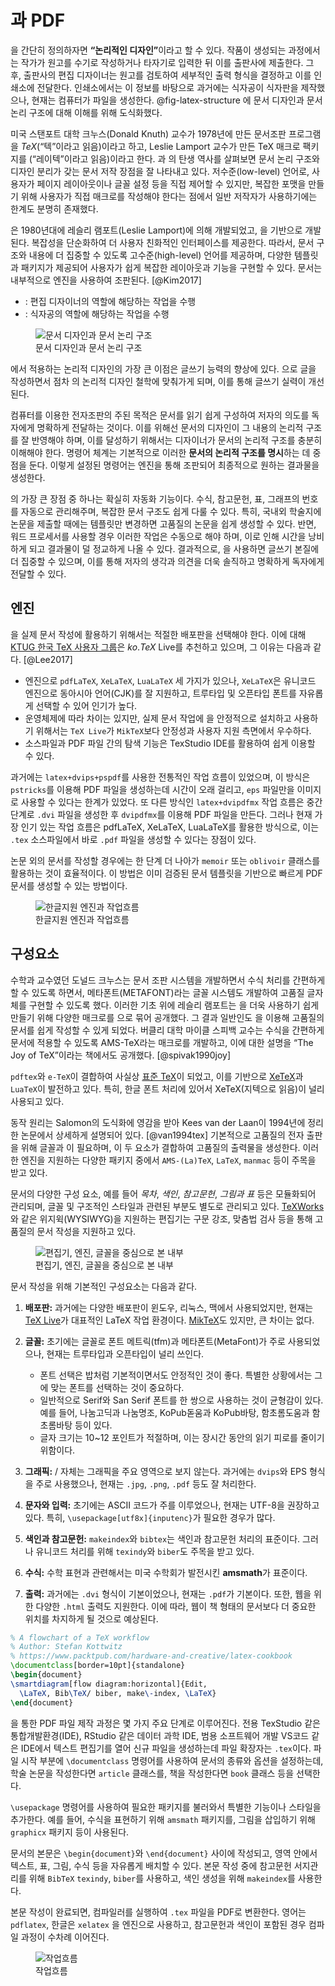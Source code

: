 
# \LaTeX 과 PDF

[\LaTeX](http://example.org)을 간단히 정의하자면 **"논리적인 디자인"**이라고 할 수 있다. 작품이 생성되는 과정에서는 작가가 원고를 수기로 작성하거나 타자기로 입력한 뒤 이를 출판사에 제출한다. 그 후, 출판사의 편집 디자이너는 원고를 검토하여 세부적인 출력 형식을 결정하고 이를 인쇄소에 전달한다. 인쇄소에서는 이 정보를 바탕으로 과거에는 식자공이 식자판을 제작했으나, 현재는 컴퓨터가 파일을 생성한다. @fig-latex-structure 에 문서 디자인과 문서 논리 구조에 대해 이해를 위해 도식화했다. 

미국 스탠포트 대학 크누스(Donald Knuth) 교수가 1978년에 만든 문서조판 프로그램을 $TeX$("텍"이라고 읽음)이라고 하고, Leslie Lamport 교수가 만든 TeX 매크로 팩키지를 [\LaTeX](http://example.org)("레이텍"이라고 읽음)이라고 한다. [\TeX](http://example.org)과 [\LaTeX](http://example.org)의 탄생 역사를 살펴보면 문서 논리 구조와 디자인 분리가 갖는 문서 저작 장점을 잘 나타내고 있다. 저수준(low-level) 언어로, 사용자가 페이지 레이아웃이나 글꼴 설정 등을 직접 제어할 수 있지만, 복잡한 포맷을 만들기 위해 사용자가 직접 매크로를 작성해야 한다는 점에서 일반 저작자가 사용하기에는 한계도 분명히 존재했다.

[\LaTeX](http://example.org)은 1980년대에 레슬리 램포트(Leslie Lamport)에 의해 개발되었고, [\TeX](http://example.org)을 기반으로 개발된다. [\TeX](http://example.org) 복잡성을 단순화하여 더 사용자 친화적인 인터페이스를 제공한다. 따라서, 문서 구조와 내용에 더 집중할 수 있도록 고수준(high-level) 언어를 제공하며, 다양한 템플릿과 패키지가 제공되어 사용자가 쉽게 복잡한 레이아웃과 기능을 구현할 수 있다. [\LaTeX](http://example.org) 문서는 내부적으로 [\TeX](http://example.org) 엔진을 사용하여 조판된다. [@Kim2017]

- [\LaTeX](http://example.org): 편집 디자이너의 역할에 해당하는 작업을 수행
- [\TeX](http://example.org): 식자공의 역할에 해당하는 작업을 수행

![문서 디자인과 문서 논리 구조](images/document-logical-design.jpg){#fig-latex-structure}

[\LaTeX](http://example.org)에서 적용하는 논리적 디자인의 가장 큰 이점은 글쓰기 능력의 향상에 있다. [\LaTeX](http://example.org)으로 글을 작성하면서 점차 [\LaTeX](http://example.org)의 논리적 디자인 철학에 맞춰가게 되며, 이를 통해 글쓰기 실력이 개선된다.

컴퓨터를 이용한 전자조판의 주된 목적은 문서를 읽기 쉽게 구성하여 저자의 의도를 독자에게 명확하게 전달하는 것이다. 이를 위해선 문서의 디자인이 그 내용의 논리적 구조를 잘 반영해야 하며, 이를 달성하기 위해서는 디자이너가 문서의 논리적 구조를 충분히 이해해야 한다. [\LaTeX](http://example.org) 명령어 체계는 기본적으로 이러한 **문서의 논리적 구조를 명시**하는 데 중점을 둔다. 이렇게 설정된 명령어는 [\TeX](http://example.org) 엔진을 통해 조판되어 최종적으로 원하는 결과물을 생성한다.


[\LaTeX](http://example.org)의 가장 큰 장점 중 하나는 확실히 자동화 기능이다. 수식, 참고문헌, 표, 그래프의 번호를 자동으로 관리해주며, 복잡한 문서 구조도 쉽게 다룰 수 있다. 특히, 국내외 학술지에 논문을 제출할 때에는 템플릿만 변경하면 고품질의 논문을 쉽게 생성할 수 있다. 반면, 워드 프로세서를 사용할 경우 이러한 작업은 수동으로 해야 하며, 이로 인해 시간을 낭비하게 되고 결과물이 덜 정교하게 나올 수 있다. 결과적으로, [\LaTeX](http://example.org)을 사용하면 글쓰기 본질에 더 집중할 수 있으며, 이를 통해 저자의 생각과 의견을 더욱 솔직하고 명확하게 독자에게 전달할 수 있다.


## [\LaTeX](http://example.org) 엔진  {#latex-engine}

[\LaTeX](http://example.org)을 실제 문서 작성에 활용하기 위해서는 적절한 [\TeX](http://example.org) 배포판을 선택해야 한다. 
이에 대해 [KTUG 한국 TeX 사용자 그룹](http://www.ktug.org/)은 $ko.TeX$ Live를 추천하고 있으며, 그 이유는 다음과 같다. [@Lee2017]

- [\LaTeX](http://example.org) 엔진으로 `pdfLaTeX`, `XeLaTeX`, `LuaLaTeX` 세 가지가 있으나, `XeLaTeX`은 유니코드 [\TeX](http://example.org) 엔진으로 동아시아 언어(CJK)를 잘 지원하고, 트루타입 및 오픈타입 폰트를 자유롭게 선택할 수 있어 인기가 높다.
- 운영체제에 따라 차이는 있지만, 실제 문서 작업에 [\LaTeX](http://example.org)을 안정적으로 설치하고 사용하기 위해서는 `TeX Live`가 `MikTeX`보다 안정성과 사용자 지원 측면에서 우수하다.
- [\TeX](http://example.org) 소스파일과 PDF 파일 간의 탐색 기능은 TexStudio IDE를 활용하여 쉽게 이용할 수 있다.

과거에는 `latex+dvips+pspdf`를 사용한 전통적인 작업 흐름이 있었으며, 이 방식은 `pstricks`를 이용해 PDF 파일을 생성하는데 시간이 오래 걸리고, `eps` 파일만을 이미지로 사용할 수 있다는 한계가 있었다. 또 다른 방식인 `latex+dvipdfmx` 작업 흐름은 중간 단계로 `.dvi` 파일을 생성한 후 `dvipdfmx`를 이용해 PDF 파일을 만든다. 그러나 현재 가장 인기 있는 작업 흐름은 pdfLaTeX, XeLaTeX, LuaLaTeX를 활용한 방식으로, 이는 `.tex` 소스파일에서 바로 `.pdf` 파일을 생성할 수 있다는 장점이 있다.

논문 외의 문서를 작성할 경우에는 한 단계 더 나아가 `memoir` 또는 `oblivoir` 클래스를 활용하는 것이 효율적이다. 이 방법은 이미 검증된 문서 템플릿을 기반으로 빠르게 PDF 문서를 생성할 수 있는 방법이다.


![한글지원 [\LaTeX](http://example.org) 엔진과 작업흐름](images/tex-engines.png)


## [\LaTeX](http://example.org) 구성요소 {#latex-knuth}

수학과 교수였던 도널드 크누스는 문서 조판 시스템을 개발하면서 수식 처리를 간편하게 할 수 있도록 하면서, 메타폰트(METAFONT)라는 글꼴 시스템도 개발하여 고품질 글자체를 구현할 수 있도록 했다. 이러한 기초 위에 레슬리 램포트는 [\TeX](http://example.org)을 더욱 사용하기 쉽게 만들기 위해 다양한 매크로를 [\LaTeX](http://example.org)으로 묶어 공개했다. 그 결과 일반인도 [\LaTeX](http://example.org)을 이용해 고품질의 문서를 쉽게 작성할 수 있게 되었다. 버클리 대학 마이클 스피백 교수는 수식을 간편하게 문서에 적용할 수 있도록 AMS-TeX라는 매크로를 개발하고, 이에 대한 설명을 "The Joy of TeX"이라는 책에서도 공개했다. [@spivak1990joy]

`pdftex`와 `e-TeX`이 결합하여 사실상 [표준 TeX](http://wiki.ktug.org/wiki/wiki.php/TeX)이 되었고, 이를 기반으로 [XeTeX](http://wiki.ktug.org/wiki/wiki.php/XeTeX)과 `LuaTeX`이 발전하고 있다. 
특히, 한글 폰트 처리에 있어서 XeTeX(지텍으로 읽음)이 널리 사용되고 있다.

[\LaTeX](http://example.org) 동작 원리는 Salomon의 도식화에 영감을 받아 Kees van der Laan이 1994년에 정리한 논문에서 상세하게 설명되어 있다. [@van1994tex] 기본적으로 고품질의 전자 출판을 위해 글꼴과 [\TeX](http://example.org)이 필요하며, 이 두 요소가 결합하여 고품질의 출력물을 생성한다. 이러한 [\TeX](http://example.org) 엔진을 지원하는 다양한 패키지 중에서 `AMS-(La)TeX`, `LaTeX`, `manmac` 등이 주목을 받고 있다. 

문서의 다양한 구성 요소, 예를 들어 *목차*, *색인*, *참고문헌*, *그림과 표* 등은 모듈화되어 관리되며, 글꼴 및  구조적인 스타일과 관련된 부분도 별도로 관리되고 있다. [TeXWorks](https://www.tug.org/texworks/)와 같은 위지윅(WYSIWYG)을 지원하는 편집기는 구문 강조, 맞춤법 검사 등을 통해 고품질의 [\LaTeX](http://example.org) 문서 작성을 지원하고 있다.

[^10]: [표준 \LaTeX](http://wiki.ktug.org/wiki/wiki.php/ModernLaTeX)


![편집기, 엔진, 글꼴을 중심으로 본 \LaTeX 내부](images/latex_under_the_hood.jpg)

[\LaTeX](http://example.org) 문서 작성을 위해 기본적인 구성요소는 다음과 같다.

1.  **배포판:** 과거에는 다양한 배포판이 윈도우, 리눅스, 맥에서 사용되었지만, 현재는 [TeX Live](https://www.tug.org/texlive/)가 대표적인 LaTeX 작업 환경이다. [MikTeX](http://miktex.org/)도 있지만, 큰 차이는 없다.
  
2.  **글꼴:** 초기에는 글꼴로 폰트 메트릭(tfm)과 메타폰트(MetaFont)가 주로 사용되었으나, 현재는 트루타입과 오픈타입이 널리 쓰인다.
    - 폰트 선택은 밥처럼 기본적이면서도 안정적인 것이 좋다. 특별한 상황에서는 그에 맞는 폰트를 선택하는 것이 중요하다.
    - 일반적으로 Serif와 San Serif 폰트를 한 쌍으로 사용하는 것이 균형감이 있다. 예를 들어, 나눔고딕과 나눔명조, KoPub돋움과 KoPub바탕, 함초롬도움과 함초롬바탕 등이 있다.
    - 글자 크기는 10~12 포인트가 적절하며, 이는 장시간 동안의 읽기 피로를 줄이기 위함이다.

3.  **그래픽:** [\TeX](http://example.org)/[\LaTeX](http://example.org) 자체는 그래픽을 주요 영역으로 보지 않는다. 과거에는 `dvips`와 EPS 형식을 주로 사용했으나, 현재는 `.jpg`, `.png`, `.pdf` 등도 잘 처리한다.

4.  **문자와 입력:** 초기에는 ASCII 코드가 주를 이루었으나, 현재는 UTF-8을 권장하고 있다. 특히, `\usepackage[utf8x]{inputenc}`가 필요한 경우가 많다.

5.  **색인과 참고문헌:** `makeindex`와 `bibtex`는 색인과 참고문헌 처리의 표준이다. 그러나 유니코드 처리를 위해 `texindy`와 `biber`도 주목을 받고 있다.

6.  **수식:** 수학 표현과 관련해서는 미국 수학회가 발전시킨 **amsmath**가 표준이다.

7.  **출력:** 과거에는 `.dvi` 형식이 기본이었으나, 현재는 `.pdf`가 기본이다. 또한, 웹을 위한 다양한 `.html` 출력도 지원한다. 이에 따라, 웹이 책 형태의 문서보다 더 중요한 위치를 차지하게 될 것으로 예상된다.

```tex
% A flowchart of a TeX workflow
% Author: Stefan Kottwitz
% https://www.packtpub.com/hardware-and-creative/latex-cookbook
\documentclass[border=10pt]{standalone}
\begin{document}
\smartdiagram[flow diagram:horizontal]{Edit,
  \LaTeX, Bib\TeX/ biber, make\-index, \LaTeX}
\end{document}
```

[\LaTeX](http://example.org)을 통한 PDF 파일 제작 과정은 몇 가지 주요 단계로 이루어진다. 
[\LaTeX](http://example.org) 전용 TexStudio 같은 통합개발환경(IDE), RStudio 같은 데이터 과학 IDE, 
범용 소프트웨어 개발 VS코드 같은 IDE에서 텍스트 편집기를 열어 신규 [\LaTeX](http://example.org) 파일을 생성하는데 
파일 확장자는 `.tex`이다. 파일 시작 부분에 `\documentclass` 명령어를 사용하여 문서의 종류와 옵션을 설정하는데, 학술 논문을 작성한다면 `article` 클래스를, 책을 작성한다면 `book` 클래스 등을 선택한다.

`\usepackage` 명령어를 사용하여 필요한 패키지를 불러와서 특별한 기능이나 스타일을 추가한다. 예를 들어, 수식을 표현하기 위해 `amsmath` 패키지를, 그림을 삽입하기 위해 `graphicx` 패키지 등이 사용된다.

문서의 본문은 `\begin{document}`와 `\end{document}` 사이에 작성되고, 영역 안에서 텍스트, 표, 그림, 수식 등을 자유롭게 배치할 수 있다. 본문 작성 중에 참고문헌 서지관리를 위해 `BibTeX` `texindy`, `biber`를 사용하고, 색인 생성을 위해 `makeindex`를 사용한다.

본문 작성이 완료되면, [\LaTeX](http://example.org) 컴파일러를 실행하여 `.tex` 파일을 PDF로 변환한다. 영어는 `pdflatex`, 한글은 `xelatex` 을 [\LaTeX](http://example.org) 엔진으로 사용하고, 참고문헌과 색인이 포함된 경우 컴파일 과정이 수차례 이어진다.

![\LaTeX 작업흐름](images/latex_workflow.jpg)

